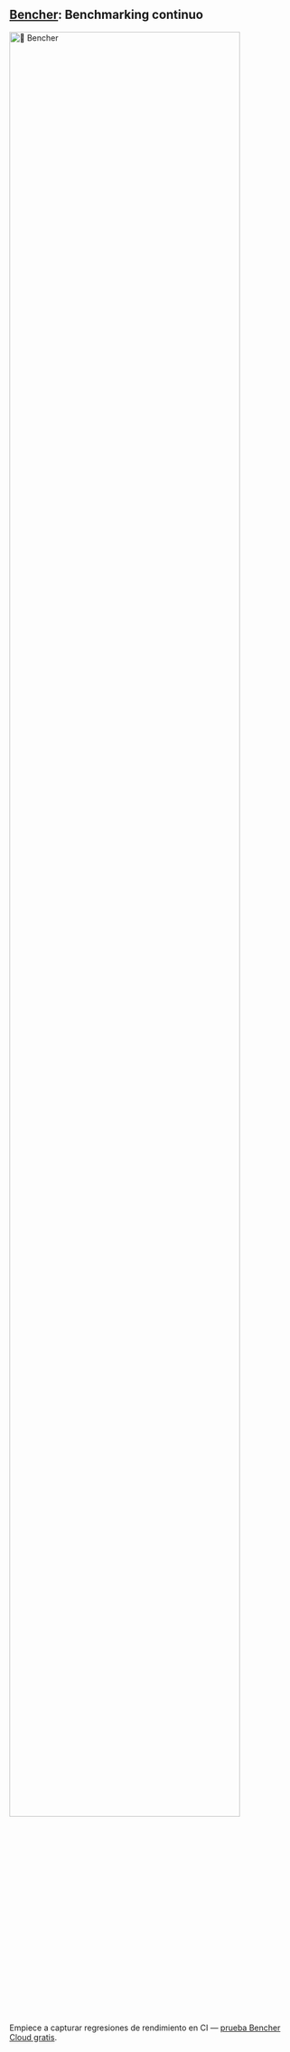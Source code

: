 
## [Bencher](/pricing): Benchmarking continuo
<div class="content has-text-centered">
    <a href="/pricing">
        <img id={BENCHER_WORDMARK_INLINE_ID} src={BENCHER_WORDMARK} width="90%" alt="🐰 Bencher" />
    </a>
</div>

<BencherIntro />

Empiece a capturar regresiones de rendimiento en CI — [prueba Bencher Cloud gratis](/pricing).
